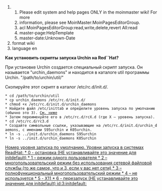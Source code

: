 ## Please edit system and help pages ONLY in the moinmaster wiki! For more
## information, please see MoinMaster:MoinPagesEditorGroup.
##acl MoinPagesEditorGroup:read,write,delete,revert All:read
##master-page:HelpTemplate
##master-date:Unknown-Date
#format wiki
#language en
'''Как установить скрипты запуска Urchin на Red``Hat?'''
	

При установке Urchin создается специальный скрипт запуска. Он называется "urchin_daemons" и находится в каталоге util программы Urchin. "/path/to/urchin/util/"

Скопируйте этот скрипт в каталог /etc/rc.d/init.d/.
 * cd /path/to/urchin/util
 * cp urchin_daemons /etc/rc.d/init.d/
 * chmod +x /etc/rc.d/init.d/urchin_daemons
 * Найдите файл /etc/inittab и определите уровень запуска по умолчанию (обычно это 3). [[См. ниже]]
 * Затем переименуйте его в /etc/rc.d/rcX.d (где X – уровень запуска).
 * cd /etc/rc.d/rc3.d
 * Создайте символьные ссылки, указывающие на /etc/rc.d/init.d/urchin_daemons, с именами S95urchin и K05urchin.
 * ln -s ../init.d/urchin_daemons S95urchin
 * ln -s ../init.d/urchin_daemons K05urchin

[[ Номер уровня запуска по умолчанию. Уровни запуска в системах ReadHat:
 * 0 - остановка (НЕ устанавливайте это значение для initdefault)
 * 1 – режим одного пользователя
 * 2 – многопользовательский режим без использования сетевой файловой службы (то же самое, что и 3, если у вас нет сети)
 * 3 – полнофункциональный многопользовательский режим
 * 4 – не используется
 * 5 - X11
 * 6 - перезапуск (НЕ устанавливайте это значение для initdefault)
id:3:initdefault:
]]